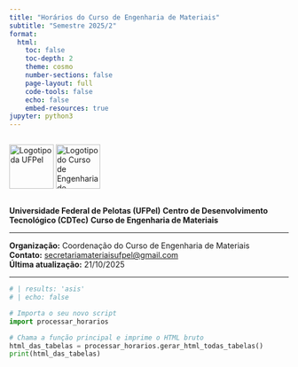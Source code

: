 ```yaml
---
title: "Horários do Curso de Engenharia de Materiais"
subtitle: "Semestre 2025/2"
format:
  html:
    toc: false
    toc-depth: 2
    theme: cosmo
    number-sections: false
    page-layout: full
    code-tools: false
    echo: false
    embed-resources: true
jupyter: python3
---
```


<div style="display: flex; align-items: center; gap: 2em; margin-bottom: 1em;">
  <img src="https://jcconcursos.com.br/media/_versions/orgao/concurso-ufpel-72815_sm.jpg" alt="Logotipo da UFPel" style="height: 80px;">
  <img src="https://wp.ufpel.edu.br/engmateriais/files/2025/02/engmat.png" alt="Logotipo do Curso de Engenharia de Materiais" style="height: 80px;">
</div>

**Universidade Federal de Pelotas (UFPel)** **Centro de Desenvolvimento Tecnológico (CDTec)** **Curso de Engenharia de Materiais**

---

**Organização:** Coordenação do Curso de Engenharia de Materiais  
**Contato:** [secretariamateriaisufpel@gmail.com](mailto:secretariamateriaisufpel@gmail.com)  
**Última atualização:** 21/10/2025

---

```python
# | results: 'asis' 
# | echo: false

# Importa o seu novo script
import processar_horarios

# Chama a função principal e imprime o HTML bruto
html_das_tabelas = processar_horarios.gerar_html_todas_tabelas()
print(html_das_tabelas)
```
